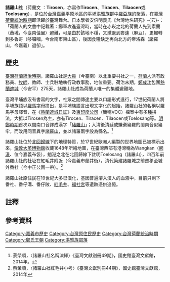 {{Infobox Hokkien name
| title      = 諸羅山
| hanji      = 諸羅山
| poj        = Chu-lô-san
| hanlo      = 
| tl         = 
| bp         = 
| hokkienipa = 
| lm         = [[閩南語音譯|閩南語音譯]]：[[羅亞族|羅亞族]]聚落名Tirosen{{noteTag|group=Lists|name=zeelandia_diary}}、Tirocen、Tiracen、Tilaocen、{{r|翁2016}}{{rp|232-233}}Toelosang{{r|map_1662}}
| image      = 
| image_size = 
| caption    = 
}}
'''諸羅山社'''（荷蘭文<!--{{荷蘭文獻應是以荷蘭文撰寫}}英文-->：'''Tirosen'''，{{noteTag|group=Lists|name=zeelandia_diary}}亦寫作'''Tirocen'''、'''Tiracen'''、'''Tilaocen'''{{r|翁2016}}{{rp|232-233}}或'''Toelosang'''{{r|map_1662}}），是位於[[台灣|台灣]][[嘉南平原|嘉義]]平原地區的[[平埔|平埔]][[洪雅族群|洪雅族群]]中[[羅亞族|羅亞族]]的聚落，在[[臺灣荷蘭統治時期|臺灣荷蘭統治時期]]即活躍於臺灣舞台。日本學者安倍明義氏《台灣地名研究》-{云}-：
「荷蘭人的文書中記載著：鄭軍攻進臺灣時，當時在赤崁之北的荷蘭人先到索蘭（蕭壠，今臺南佳里）避難，可是由於該地不穩，又撤退到麥達（麻豆），更輾轉到多魯哥（哆囉嘓，今台南市東山區），後因食糧缺乏再向北方的帝洛森（諸羅山，今嘉義）退卻」。

==歷史==
[[臺灣荷蘭統治時期|臺灣荷蘭統治時期]]，諸羅山社是[[大員|大員]]（今臺南）以北重要村社之一，[[荷蘭人|荷蘭人]]派有政務員、[[牧師|牧師]]、教師、士兵駐地執行政教事務，地位重要。荷治末期，[[鄭成功|鄭成功]]包圍[[熱蘭遮城|熱蘭遮城]]（今安平）275天，諸羅山社成為荷蘭人唯一的集體避難地。

臺灣平埔族沒有書寫的文字，社眾之間傳達主要以口語形式進行，17世紀荷蘭人將平埔族語以[[羅馬字母|羅馬字母]]拼出，是平埔族語言出現文字化的起始，諸羅山社的名稱以羅馬字母譯音，在《[[熱蘭遮城日誌|熱蘭遮城日誌]]》及[[荷蘭東印度公司|東印度公司]]（簡稱VOC）檔案中有多種拼法，大抵以Tirosen{{noteTag|group=Lists|name=zeelandia_diary|熱蘭遮城日誌-1643年10月23日}}為主，亦有Tirocen、Tiracen、Tilaocen{{r|翁2016}}{{rp|232-233}}或Toelosang{{r|map_1662}}等。[[明鄭時期|明鄭時期]]首次以閩南口音譯成漢字「[[豬羅山|豬羅山]]」；入清後清廷或嫌棄豬羅的閩南音似豬牢，而改用同音異字[[諸羅山|諸羅山]]，並以諸羅兩字設為縣名。<ref>蔡榮順，〈諸羅山社名稱演繹〉《臺灣文獻別冊49期》，國史館臺灣文獻館，2014年。</ref>

諸羅山社位於[[北回歸線|北回歸線]]下的地理特質，於17世紀歐洲人編製的世界地圖已被標示出來，[[倫敦|倫敦]][[大英博物館|大英博物館]]收藏1648年{{tsl|en|Joan Blaeu|喬安·布勞}}所繪地圖，在臺灣西部有港灣稱為Wangkan（[[魍港|魍港]]、位今嘉義布袋），魍港之北在北回歸線下註明Toelosang（諸羅山），四百年前諸羅山社的社址在紅毛井附近（今嘉義市蘭井街），清代築建諸羅城之前遷移至城外番社（今中正公園一帶）。<ref> 蔡榮順，〈諸羅山社紅毛井小考〉《臺灣文獻別冊44期》，國史館臺灣文獻館，2014年</ref>

諸羅山社原住民在19世紀大多已漢化，基因普遍溶入漢人的血液中，目前只剩下番社、番仔溝、番仔陂、[[紅毛井_(嘉義市)|紅毛井]]、[[福社宮|福社宮]]等遺跡憑供追憶。

==註釋==
{{noteFoot}}

==參考資料==
{{reflist|refs=
<ref name="翁2016">{{cite book |title=大灣大員福爾摩沙：從葡萄牙航海日誌、荷西地圖、清日文獻尋找台灣地名真相 |series=台灣珍藏18 |author1=翁佳音 |author2=曹銘宗 |date=2016年1月 |edition=初版 |location=台北市 |publisher=貓頭鷹 |isbn=978-986-262-276-6 |quote=『Tilaocen』資料出處：東印度公司檔案編號VOC 1218, fol. 456}}</ref>

<ref name="map_1662">{{cite map |script-title=la:Tabula Indiae Orientalis |trans-title=東印度地圖 |author=Frederik de Wit |author-link=:en:Frederik de Wit |year=1662 |publisher=Jansson |location=阿姆斯特丹 |quote=Toelosang（北回歸線下） |language=la |via=美國[[華盛頓大學|華盛頓大學]]圖書館 數位館藏 |url=https://digitalcollections.lib.washington.edu/digital/collection/maps/id/98}}</ref>
}}

[[Category:嘉義市歷史|Category:嘉義市歷史]]
[[Category:台灣原住民歷史|Category:台灣原住民歷史]]
[[Category:台灣荷蘭統治時期|Category:台灣荷蘭統治時期]]
[[Category:鄭氏王朝|Category:鄭氏王朝]]
[[Category:洪雅族部落|Category:洪雅族部落]]